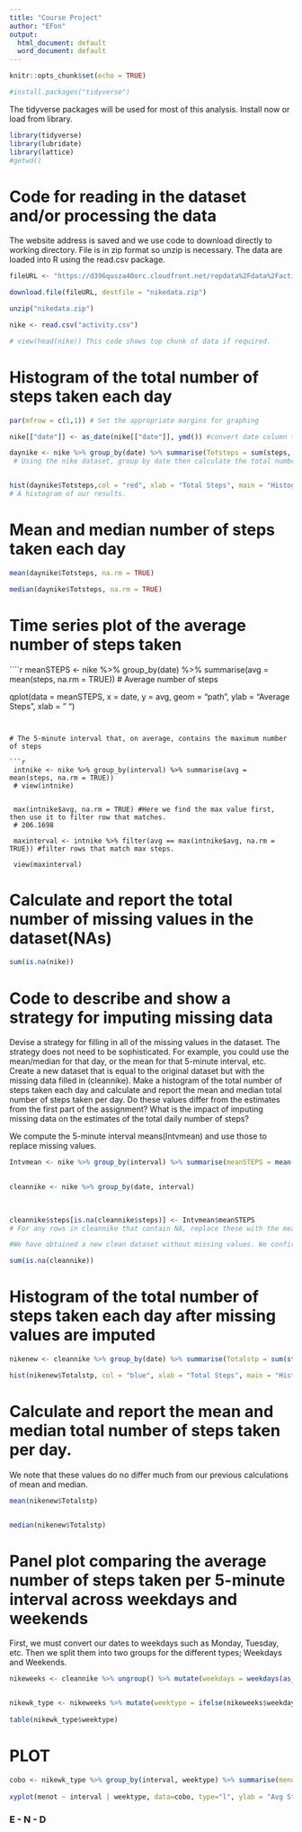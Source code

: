 ```yaml
---
title: "Course Project"
author: "EFon"
output:
  html_document: default
  word_document: default
---
```


```r
knitr::opts_chunk$set(echo = TRUE)
```


```r
#install.packages("tidyverse")
```
The tidyverse packages will be used for most of this analysis. Install now or load from library.

```r
library(tidyverse)
library(lubridate)
library(lattice)
#getwd()
```


# Code for reading in the dataset and/or processing the data

The website address is saved and we use code to download directly to working directory. File is in zip format so unzip is necessary.
The data are loaded into R using the read.csv package.
```r



fileURL <- "https://d396qusza40orc.cloudfront.net/repdata%2Fdata%2Factivity.zip"

download.file(fileURL, destfile = "nikedata.zip")

unzip("nikedata.zip")

nike <- read.csv("activity.csv")

# view(head(nike)) This code shows top chunk of data if required.
```


# Histogram of the total number of steps taken each day
 
```r

par(mfrow = c(1,1)) # Set the appropriate margins for graphing

nike[["date"]] <- as_date(nike[["date"]], ymd()) #convert date column to as.date format for easy processing.

daynike <- nike %>% group_by(date) %>% summarise(Totsteps = sum(steps, na.rm = TRUE))
 # Using the nike dataset, group by date then calculate the total number of steps for each day.


hist(daynike$Totsteps,col = "red", xlab = "Total Steps", main = "Histogram")
# A histogram of our results.
```



# Mean and median number of steps taken each day

```r

mean(daynike$Totsteps, na.rm = TRUE)

median(daynike$Totsteps, na.rm = TRUE)

```


# Time series plot of the average number of steps taken

````r

meanSTEPS <- nike %>% group_by(date) %>% summarise(avg = mean(steps, na.rm = TRUE)) # Average number of steps
 
qplot(data = meanSTEPS, x = date, y = avg, geom = "path", ylab = "Average Steps", xlab = " ") 
```


# The 5-minute interval that, on average, contains the maximum number of steps
 
```r
 

 intnike <- nike %>% group_by(interval) %>% summarise(avg = mean(steps, na.rm = TRUE))
 # view(intnike)
 
 
 max(intnike$avg, na.rm = TRUE) #Here we find the max value first, then use it to filter row that matches.
 # 206.1698
 
 maxinterval <- intnike %>% filter(avg == max(intnike$avg, na.rm = TRUE)) #filter rows that match max steps.
 
 view(maxinterval)
```

# Calculate and report the total number of missing values in the dataset(NAs)


```r

sum(is.na(nike))
```

# Code to describe and show a strategy for imputing missing data
 
Devise a strategy for filling in all of the missing values in the dataset. The strategy does not need to be sophisticated. For example, you could use the mean/median for that day, or the mean for that 5-minute interval, etc.
Create a new dataset that is equal to the original dataset but with the missing data filled in (cleannike).
Make a histogram of the total number of steps taken each day and calculate and report the mean and median total number of steps taken per day. Do these values differ from the estimates from the first part of the assignment? What is the impact of imputing missing data on the estimates of the total daily number of steps?

We compute the 5-minute interval means(Intvmean) and use those to replace missing values.
```r

Intvmean <- nike %>% group_by(interval) %>% summarise(meanSTEPS = mean(steps, na.rm = TRUE)) # group by interval and get the mean number of steps for each interval.

 
cleannike <- nike %>% group_by(date, interval) 
  

 
cleannike$steps[is.na(cleannike$steps)] <- Intvmean$meanSTEPS 
# For any rows in cleannike that contain NA, replace these with the mean number of steps for each interval.

#We have obtained a new clean dataset without missing values. We confirm below, should have zero NAs.

sum(is.na(cleannike))
```

 
# Histogram of the total number of steps taken each day after missing values are imputed
 
 ```r

nikenew <- cleannike %>% group_by(date) %>% summarise(Totalstp = sum(steps))
 
hist(nikenew$Totalstp, col = "blue", xlab = "Total Steps", main = "Histogram")
```

# Calculate and report the mean and median total number of steps taken per day.

We note that these values do no differ much from our previous calculations of mean and median.
 
```r

mean(nikenew$Totalstp)


median(nikenew$Totalstp)
```

 
# Panel plot comparing the average number of steps taken per 5-minute interval across weekdays and weekends
 
First, we must convert our dates to weekdays such as Monday, Tuesday, etc.
Then we split them into two groups for the different types; Weekdays and Weekends.

```r
nikeweeks <- cleannike %>% ungroup() %>% mutate(weekdays = weekdays(as_date(cleannike[["date"]])))


nikewk_type <- nikeweeks %>% mutate(weektype = ifelse(nikeweeks$weekdays %in% c("Saturday", "Sunday"), "WkEnd", "WDay"))
 
table(nikewk_type$weektype) 
```


 
# PLOT

```R

cobo <- nikewk_type %>% group_by(interval, weektype) %>% summarise(menot = mean(steps))
 
xyplot(menot ~ interval | weektype, data=cobo, type="l", ylab = "Avg Steps", layout=c(1,2))
```

 
### E - N - D

